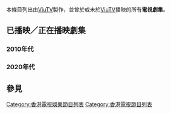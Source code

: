 {{TOCright}}
本條目列出由[[ViuTV|ViuTV]]製作，並曾於或未於[[ViuTV|ViuTV]]播映的所有'''電視劇集'''。

==已播映／正在播映劇集==
===2010年代===
{{Main|ViuTV電視劇集列表 (2010年代)}}

===2020年代===
{{Main|ViuTV電視劇集列表 (2020年代)}}

==參見==
{{ViuTV節目列表索引}}
{{香港電視娛樂劇集列表索引}}
[[Category:香港電視娛樂節目列表|Category:香港電視娛樂節目列表]]
[[Category:香港電視節目列表|Category:香港電視節目列表]]